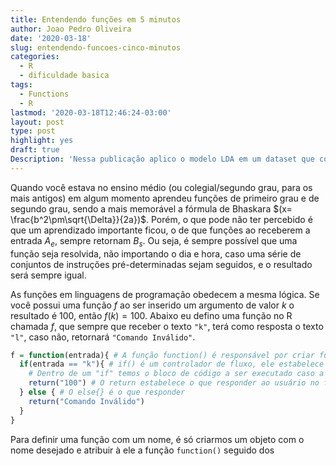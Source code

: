 ```yaml
---
title: Entendendo funções em 5 minutos
author: Joao Pedro Oliveira
date: '2020-03-18'
slug: entendendo-funcoes-cinco-minutos
categories:
  - R
  - dificuldade basica
tags:
  - Functions
  - R
lastmod: '2020-03-18T12:46:24-03:00'
layout: post
type: post
highlight: yes
draft: true
Description: 'Nessa publicação aplico o modelo LDA em um dataset que contém artigos de revista utilizados pelo Estado Islâmico em sua propaganda política.'
---
```


Quando você estava no ensino médio (ou colegial/segundo grau, para os mais antigos) em algum momento aprendeu funções de primeiro grau e de segundo grau, sendo a mais memorável a fórmula de Bhaskara $(x= \frac{b^2\pm\sqrt{\Delta}}{2a})$. Porém, o que pode não ter percebido é que um aprendizado importante ficou, o de que funções ao receberem a entrada $A_e$, sempre retornam $B_s$. Ou seja, é sempre possível que uma função seja resolvida, não importando o dia e hora, caso uma série de conjuntos de instruções pré-determinadas sejam seguidos, e o resultado será sempre igual.

As funções em linguagens de programação obedecem a mesma lógica. Se você possui uma função $f$ ao ser inserido um argumento de valor $k$ o resultado é $100$, então $f(k) = 100$. Abaixo eu defino uma função no R chamada $f$, que sempre que receber o texto ```"k"```, terá como resposta o texto ```"l"```, caso não, retornará ```"Comando Inválido"```.

```r
f = function(entrada){ # A função function() é responsável por criar funções. Ela aceita infinitos argumentos, estes serão o argumento da sua nova função.
  if(entrada == "k"){ # if() é um controlador de fluxo, ele estabelece uma condição a ser atendida ou não.
    # Dentro de um "if" temos o bloco de código a ser executado caso a condição seja verdadeira.
    return("100") # O return estabelece o que responder ao usuário no fim de uma computação, ele termina a função.
  } else { # O else{} é o que responder
    return("Comando Inválido")
  }
}
```

Para definir uma função com um nome, é só criarmos um objeto com o nome desejado e atribuir à ele a função ```function()``` seguido dos

